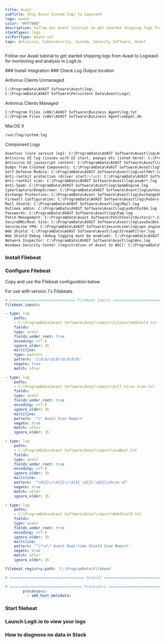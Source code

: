 ```yaml
---
title: Avast
subTitle: Ship Avast System logs to Logstash
logo: avast
color: "#FF7800"
description: Follow our Avast tutorial to get started shipping logs from Avast to Logstash for monitoring and analysis in Logit.io.
stackTypes: logs
sslPortType: beats-ssl
tags: Antivirus, Cybersecurity, System, Security Software, Avast
---
```


Follow our Avast tutorial to get started shipping logs from Avast to Logstash for monitoring and analysis in Logit.io.

<Steps>
  ### Install Integration
  <InstallIntegration/>
  ### Check Log Output location

  Antivirus Clients Unmanaged
          
  ```cmd copy
  C:\ProgramData\AVAST Software\Avast\log\
  C:\ProgramData\AVAST Software\Persistent Data\Avast\Logs\
  ```

  Antivirus Clients Managed

  ```cmd copy
  C:\Program Files (x86)\AVAST Software\Business Agent\log.txt
  C:\Program Files (x86)\AVAST Software\Business Agent\smbpol.db
  ```

  MacOS X

  ```cmd copy
  /var/log/system.log
  ```

  Component Logs
  ```cmd copy
  Avastsvc (core service log): C:\ProgramData\AVAST Software\Avast\log\AvastSvc.log
  Antivirus UI log (issues with UI start, popups etc listed here): C:\ProgramData\AVAST Software\Avast\log\AvastUI.log
  Antivirus UI javascript content: C:\ProgramData\AVAST Software\Avast\log\HtmlRemoteContent.log
  Dumps from Crashed Components: C:\ProgramData\AVAST Software\Avast\log\unp*.mdmp
  Self-Defense Module: C:\ProgramData\AVAST Software\Avast\log\selfdef.log
  Anti-rootkit protection (driver start/stop): C:\ProgramData\AVAST Software\Avast\log\arpot.log
  Anti-rootkit scan: C:\ProgramData\AVAST Software\Avast\log\aswAr*.log
  Anti-Spam: C:\ProgramData\AVAST Software\Avast\log\SpamEngine.log
  CyberCapture/DeepScreen: C:\ProgramData\AVAST Software\Avast\log\autosandbox.log
  Exchange Protection: C:\ProgramData\Avast Software\Avast\log\ExchangeShield.log
  Firewall Configuration: C:\ProgramData\AVAST Software\Avast\log\FwServ.log
  Mail Shield: C:\ProgramData\AVAST Software\Avast\log\Mail.log
  Outlook addin: C:\ProgramData\AVAST Software\Avast\log\asOutExt64.log
  Passwords: C:\ProgramData\AVAST Software\Avast\log\Pam.log
  Patch Management: C:\ProgramData\Avast Software\PatchTools\History\*.zip
  SecureDNS/Real Site: C:\ProgramData\AVAST Software\Avast\log\aswSecDns.log
  SecureLine VPN: C:\ProgramData\AVAST Software\SecureLine\log\vpn_engine.log
  Web Shield: C:\ProgramData\AVAST Software\Avast\log\StreamFilter.log
  Web Shield Debug (debug logging must be enabled): C:\ProgramData\AVAST Software\Avast\log\FilterEngine.log
  Network Inspector: C:\ProgramData\AVAST Software\Avast\log\Hns.log
  Windows Security Center (registration of Avast to WSC): C:\ProgramData\AVAST Software\Avast\log\wsc.log
  ```

  ### Install Filebeat

  <InstallFilebeat />

  ### Configure Filebeat

  Copy and use the Filebeat configuration below.

  <Callout type="warning">
    For use with version 7.x Filebeats.
  </Callout>

  ```yml copy
  # ============================== Filebeat inputs ==============================
  filebeat.inputs:

  - type: log
      paths:
      - C:\ProgramData\Avast Software\Avast\report\FileSystemShield.txt
      fields:
      type: avast
      fields_under_root: true
      encoding: utf-8
      ignore_older: 3h
      multiline:
      type: pattern 
      pattern: '(\d\d/\d\d/\d\d\d\d)' 
      negate: true 
      match: after

  - type: log
      paths:
      - C:\ProgramData\Avast Software\Avast\report\Full Virus Scan.txt
      fields:
      type: avast
      fields_under_root: true
      encoding: utf-8
      ignore_older: 3h
      multiline:
      pattern: '^\* Avast Scan Report'
      negate: true
      match: after
      ignore_older: 3h

  - type: log
      paths:
      - C:\ProgramData\Avast Software\Avast\report\aswBoot.txt
      fields:
      type: avast
      fields_under_root: true
      encoding: utf-8
      ignore_older: 3h
      multiline:
      pattern: '^\d{2}\/\d{2}\/\d{4} \d{2}:\d{2}\nScan of'
      negate: true
      match: after
      ignore_older: 3h

  - type: log
      paths:
      - C:\ProgramData\Avast Software\Avast\report\WebShield.txt
      fields:
      type: avast
      fields_under_root: true
      encoding: utf-8
      ignore_older: 3h
      multiline:
      pattern: '^\*\n\* Avast Real-time Shield Scan Report'
      negate: true
      match: after
      ignore_older: 3h

  filebeat.registry.path: 'C:\ProgramData\Filebeat'

  # ================================== Outputs ===================================
  ```
  <ConfigureOutput />

  ```yml copy
  # ================================= Processors =================================
          processors:
            - add_host_metadata:
  ```

  ### Start filebeat
  
  <StartFilebeat />

  ### Launch Logit.io to view your logs
  <LaunchStack utmMedium="logs" utmCampaign="avast" source="avast" />

  ### How to diagnose no data in Stack

  <DiagnoseNoData />
</Steps>